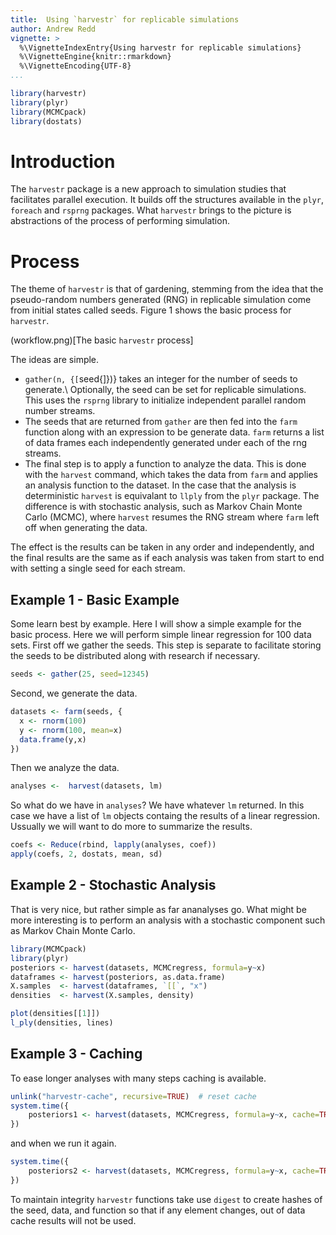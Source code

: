 ```yaml
---
title:  Using `harvestr` for replicable simulations
author: Andrew Redd
vignette: >
  %\VignetteIndexEntry{Using harvestr for replicable simulations}
  %\VignetteEngine{knitr::rmarkdown}
  %\VignetteEncoding{UTF-8}
...
```


```r
library(harvestr)
library(plyr)
library(MCMCpack)
library(dostats)
```

# Introduction

The `harvestr` package is a new approach to simulation studies
that facilitates parallel execution. It builds off the structures
available in the `plyr`, `foreach` and `rsprng`
packages. What `harvestr` brings to the picture is abstractions
of the process of performing simulation.

# Process

The theme of `harvestr` is that of gardening, stemming from the
idea that the pseudo-random numbers generated (RNG) in replicable
simulation come from initial states called seeds. Figure 1 shows the
basic process for `harvestr`.


(workflow.png)[The basic `harvestr` process]


The ideas are simple.

* `gather(n, {[`seed{]})} takes an integer for the number of
  seeds to generate.\\ Optionally, the seed can be set for replicable
  simulations. This uses the `rsprng` library to initialize
  independent parallel random number streams.
* The seeds that are returned from `gather` are then fed into the
  `farm` function along with an expression to be generate data.
  `farm` returns a list of data frames each independently
  generated under each of the rng streams.
* The final step is to apply a function to analyze the data. This is
  done with the `harvest` command, which takes the data from
  `farm` and applies an analysis function to the dataset. In the
  case that the analysis is deterministic `harvest` is equivalant
  to `llply` from the `plyr` package. The difference is
  with stochastic analysis, such as Markov Chain Monte Carlo (MCMC),
  where `harvest` resumes the RNG stream where `farm` left
  off when generating the data.

The effect is the results can be taken in any order and independently,
and the final results are the same as if each analysis was taken from
start to end with setting a single seed for each stream.

## Example 1 - Basic Example

Some learn best by example. Here I will show a simple example for the
basic process. Here we will perform simple linear regression for 100
data sets. First off we gather the seeds. This step is separate to
facilitate storing the seeds to be distributed along with research if
necessary.

```r
seeds <- gather(25, seed=12345)
```

Second, we generate the data.

```r
datasets <- farm(seeds, {
  x <- rnorm(100)
  y <- rnorm(100, mean=x)
  data.frame(y,x)
})
```

Then we analyze the data.

```r
analyses <-  harvest(datasets, lm)
```

So what do we have in `analyses`? We have whatever `lm`
returned. In this case we have a list of `lm` objects containg
the results of a linear regression. Ussually we will want to do more to
summarize the results.

```r
coefs <- Reduce(rbind, lapply(analyses, coef))
apply(coefs, 2, dostats, mean, sd)
```

## Example 2 - Stochastic Analysis

That is very nice, but rather simple as far ananalyses go. What might be
more interesting is to perform an analysis with a stochastic component such
as Markov Chain Monte Carlo.

```r
library(MCMCpack)
library(plyr)
posteriors <- harvest(datasets, MCMCregress, formula=y~x)
dataframes <- harvest(posteriors, as.data.frame)
X.samples  <- harvest(dataframes, `[[`, "x")
densities  <- harvest(X.samples, density)
```
```r
plot(densities[[1]])
l_ply(densities, lines)
```

## Example 3 - Caching

To ease longer analyses with many steps caching is available.

```r
unlink("harvestr-cache", recursive=TRUE)  # reset cache
system.time({
    posteriors1 <- harvest(datasets, MCMCregress, formula=y~x, cache=TRUE)
})
```

and when we run it again.

```r
system.time({
    posteriors2 <- harvest(datasets, MCMCregress, formula=y~x, cache=TRUE)
})
```


To maintain integrity `harvestr` functions take use
`digest` to create hashes of the seed, data, and function so that
if any element changes, out of data cache results will not be used.
